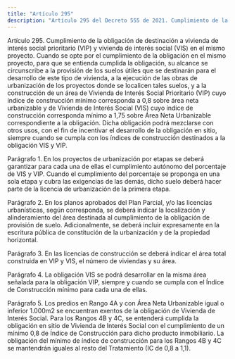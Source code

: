 ```yaml
---
title: "Artículo 295"
description: "Artículo 295 del Decreto 555 de 2021. Cumplimiento de la obligación de destinación a vivienda de interés social prioritario (VIP) y viv..."
---
```


Artículo 295. Cumplimiento de la obligación de destinación a vivienda de interés social prioritario (VIP) y vivienda de interés social (VIS) en el mismo proyecto. Cuando se opte por el cumplimiento de la obligación en el mismo proyecto, para que se entienda cumplida la obligación, su alcance se circunscribe a la provisión de los suelos útiles que se destinarán para el desarrollo de este tipo de vivienda, a la ejecución de las obras de urbanización de los proyectos donde se localicen tales suelos, y a la construcción de un área de Vivienda de Interés Social Prioritario (VIP) cuyo índice de construcción mínimo corresponda a 0,8 sobre área neta urbanizable y de Vivienda de Interés Social (VIS) cuyo índice de construcción corresponda mínimo a 1,75 sobre Área Neta Urbanizable correspondiente a la obligación. Dicha obligación podrá mezclarse con otros usos, con el fin de incentivar el desarrollo de la obligación en sitio, siempre cuando se cumpla con los índices de construcción destinados a la obligación VIS y VIP.
 
Parágrafo 1. En los proyectos de urbanización por etapas se deberá garantizar para cada una de ellas el cumplimiento autónomo del porcentaje de VIS y VIP. Cuando el cumplimiento del porcentaje se proponga en una sola etapa y cubra las exigencias de las demás, dicho suelo deberá hacer parte de la licencia de urbanización de la primera etapa.
 
Parágrafo 2. En los planos aprobados del Plan Parcial, y/o las licencias urbanísticas, según corresponda, se deberá indicar la localización y alinderamiento del área destinada al cumplimiento de la obligación de provisión de suelo. Adicionalmente, se deberá incluir expresamente en la escritura pública de constitución de la urbanización y de la propiedad horizontal.
 
Parágrafo 3. En las licencias de construcción se deberá indicar el área total construida en VIP y VIS, el número de viviendas y su área.
 
Parágrafo 4. La obligación VIS se podrá desarrollar en la misma área señalada para la obligación VIP, siempre y cuando se cumpla con el Índice de Construcción mínimo para cada una de ellas.
 
Parágrafo 5. Los predios en Rango 4A y con Área Neta Urbanizable igual o inferior 1.000m2 se encuentran exentos de la obligación de Vivienda de Interés Social. Para los Rangos 4B y 4C, se entenderá cumplida la obligación en sitio de Vivienda de Interés Social con el cumplimiento de un mínimo 0,8 de Índice de Construcción para dicho producto inmobiliario. La obligación del mínimo de índice de construcción para los Rangos 4B y 4C se mantendrán iguales al resto del Tratamiento (IC de 0,8 a 1,1).